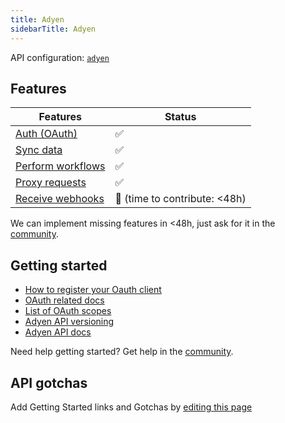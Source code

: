 ```yaml
---
title: Adyen
sidebarTitle: Adyen
---
```


API configuration: [`adyen`](https://nango.dev/providers.yaml)


## Features

| Features | Status |
| - | - |
| [Auth (OAuth)](/integrate/guides/authorize-an-api) | ✅ |
| [Sync data](/integrate/guides/sync-data-from-an-api) | ✅ |
| [Perform workflows](/integrate/guides/perform-workflows-with-an-api) | ✅ |
| [Proxy requests](/integrate/guides/proxy-requests-to-an-api) | ✅ |
| [Receive webhooks](/integrate/guides/receive-webhooks-from-an-api) | 🚫 (time to contribute: &lt;48h) |

<Tip>We can implement missing features in &lt;48h, just ask for it in the [community](https://nango.dev/slack).</Tip>

## Getting started

-   [How to register your Oauth client](https://docs.adyen.com/development-resources/oauth/integration/#step-1-register-your-client)
-   [OAuth related docs](https://docs.adyen.com/development-resources/oauth/integration/)
-   [List of OAuth scopes](https://docs.adyen.com/development-resources/oauth/scopes)
-   [Adyen API versioning](https://docs.adyen.com/development-resources/versioning/)
-   [Adyen API docs](https://docs.adyen.com/development-resources/)

<Tip>Need help getting started? Get help in the [community](https://nango.dev/slack).</Tip>

## API gotchas


<Note>Add Getting Started links and Gotchas by [editing this page](https://github.com/nangohq/nango/tree/master/docs-v2/integrations/all/adyen.mdx)</Note>
